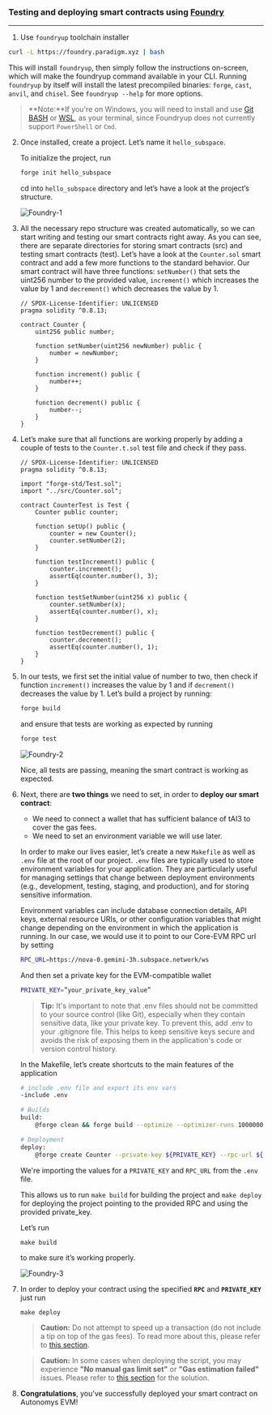 ### Testing and deploying smart contracts using [Foundry](https://book.getfoundry.sh/)
---

1. Use `foundryup` toolchain installer
 ```bash
 curl -L https://foundry.paradigm.xyz | bash
 ```
 This will install `foundryup`, then simply follow the instructions on-screen, which will make the foundryup command available in your CLI.
 Running `foundryup` by itself will install the latest precompiled binaries: `forge`, `cast`, `anvil`, and `chisel`. See `foundryup --help` for more options.

 > **Note:**If you're on Windows, you will need to install and use [Git BASH](https://gitforwindows.org/) or [WSL](https://learn.microsoft.com/en-us/windows/wsl/install), as your terminal, since Foundryup does not currently support `PowerShell` or `Cmd`.

2.  Once installed, create a project. Let’s name it `hello_subspace`.

    To initialize the project, run 
    ```bash
    forge init hello_subspace
    ```
    cd into `hello_subspace` directory and let’s have a look at the project’s structure.

    ![Foundry-1](/developers/Foundry-1.png)

3. All the necessary repo structure was created automatically, so we can start writing and testing our smart contracts right away. As you can see, there are separate directories for storing smart contracts (src) and testing smart contracts (test).
    Let’s have a look at the `Counter.sol` smart contract and add a few more functions to the standard behavior. Our smart contract will have three functions: `setNumber()` that sets the uint256 number to the provided value, `increment()` which increases the value by 1 and `decrement()` which decreases the value by 1.

    ```
    // SPDX-License-Identifier: UNLICENSED
    pragma solidity ^0.8.13;

    contract Counter {
        uint256 public number;

        function setNumber(uint256 newNumber) public {
            number = newNumber;
        }

        function increment() public {
            number++;
        }

        function decrement() public {
            number--;
        }
    }
    ```

4. Let’s make sure that all functions are working properly by adding a couple of tests to the `Counter.t.sol` test file and check if they pass.

    ```
    // SPDX-License-Identifier: UNLICENSED
    pragma solidity ^0.8.13;

    import "forge-std/Test.sol";
    import "../src/Counter.sol";

    contract CounterTest is Test {
        Counter public counter;

        function setUp() public {
            counter = new Counter();
            counter.setNumber(2);
        }

        function testIncrement() public {
            counter.increment();
            assertEq(counter.number(), 3);
        }

        function testSetNumber(uint256 x) public {
            counter.setNumber(x);
            assertEq(counter.number(), x);
        }

        function testDecrement() public {
            counter.decrement();
            assertEq(counter.number(), 1);
        }
    }
    ```


5. In our tests, we first set the initial value of number to two, then check if function `increment()` increases the value by 1 and if `decrement()` decreases the value by 1.
    Let’s build a project by running: 

    ```bash
    forge build
    ```

    and ensure that tests are working as expected by running 

    ```bash
    forge test
    ```

    ![Foundry-2](/developers/Foundry-2.png)

    Nice, all tests are passing, meaning the smart contract is working as expected.

6. Next, there are **two things** we need to set, in order to **deploy our smart contract**:
    - We need to connect a wallet that has sufficient balance of tAI3 to cover the gas fees.
    - We need to set an environment variable we will use later.

    In order to make our lives easier, let’s create a new `Makefile` as well as `.env` file at the root of our project.
    `.env` files are typically used to store environment variables for your application. They are particularly useful for managing settings that change between deployment environments (e.g., development, testing, staging, and production), and for storing sensitive information.

    Environment variables can include database connection details, API keys, external resource URIs, or other configuration variables that might change depending on the environment in which the application is running. In our case, we would use it to point to our Core-EVM RPC url by setting

    ```bash
    RPC_URL=https://nova-0.gemini-3h.subspace.network/ws
    ```

    And then set a private key for the EVM-compatible wallet

    ```bash
    PRIVATE_KEY=”your_private_key_value”
    ```
    
    > **Tip:** It's important to note that .env files should not be committed to your source control (like Git), especially when they contain sensitive data, like your private key. To prevent this, add .env to your .gitignore file. This helps to keep sensitive keys secure and avoids the risk of exposing them in the application's code or version control history.


    In the Makefile, let’s create shortcuts to the main features of the application

    ```bash
    # include .env file and export its env vars
    -include .env

    # Builds
    build:
	    @forge clean && forge build --optimize --optimizer-runs 1000000

    # Deployment
    deploy:
	    @forge create Counter --private-key ${PRIVATE_KEY} --rpc-url ${RPC_URL}
    ```

    We're importing the values for a `PRIVATE_KEY` and `RPC_URL` from the `.env` file.

    This allows us to run `make build` for building the project and `make deploy` for deploying the project pointing to the provided RPC and using the provided private_key.

    Let’s run 

    ```
    make build
    ```

    to make sure it’s working properly.

    ![Foundry-3](/developers/Foundry-3.png)

7. In order to deploy your contract using the specified **`RPC`** and **`PRIVATE_KEY`** just run

    ```
    make deploy
    ```
    
    > **Caution:** Do not attempt to speed up a transaction (do not include a tip on top of the gas fees). To read more about this, please refer to [this section](/develop/auto-evm/introduction#important-note-about-submitting-a-transaction).
  

    > **Caution:** In some cases when deploying the script, you may experience **"No manual gas limit set"** or **"Gas estimation failed"** issues. Please refer to [this section](/develop/auto-evm/introduction#gas-estimation-issue) for the solution. 


8. **Congratulations**, you've successfully deployed your smart contract on Autonomys EVM! 